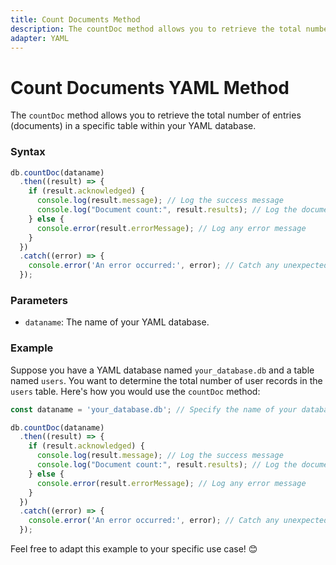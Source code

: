 ```yaml
---
title: Count Documents Method
description: The countDoc method allows you to retrieve the total number of entries (documents) in a specific table within your YAML database.
adapter: YAML
---
```


# Count Documents YAML Method

The `countDoc` method allows you to retrieve the total number of entries (documents) in a specific table within your YAML database.

### Syntax

```javascript
db.countDoc(dataname)
  .then((result) => {
    if (result.acknowledged) {
      console.log(result.message); // Log the success message
      console.log("Document count:", result.results); // Log the document count
    } else {
      console.error(result.errorMessage); // Log any error message
    }
  })
  .catch((error) => {
    console.error('An error occurred:', error); // Catch any unexpected errors
  });
```

### Parameters

- `dataname`: The name of your YAML database.

### Example

Suppose you have a YAML database named `your_database.db` and a table named `users`. You want to determine the total number of user records in the `users` table. Here's how you would use the `countDoc` method:

```javascript
const dataname = 'your_database.db'; // Specify the name of your database

db.countDoc(dataname)
  .then((result) => {
    if (result.acknowledged) {
      console.log(result.message); // Log the success message
      console.log("Document count:", result.results); // Log the document count
    } else {
      console.error(result.errorMessage); // Log any error message
    }
  })
  .catch((error) => {
    console.error('An error occurred:', error); // Catch any unexpected errors
  });
```

Feel free to adapt this example to your specific use case! 😊